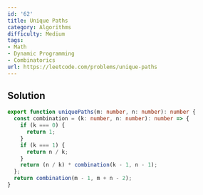 ```yaml
---
id: '62'
title: Unique Paths
category: Algorithms
difficulty: Medium
tags:
- Math
- Dynamic Programming
- Combinatorics
url: https://leetcode.com/problems/unique-paths
---
```


## Solution

```typescript filename="solution.ts" copy
export function uniquePaths(m: number, n: number): number {
  const combination = (k: number, n: number): number => {
    if (k === 0) {
      return 1;
    }
    if (k === 1) {
      return n / k;
    }
    return (n / k) * combination(k - 1, n - 1);
  };
  return combination(m - 1, m + n - 2);
}
```

